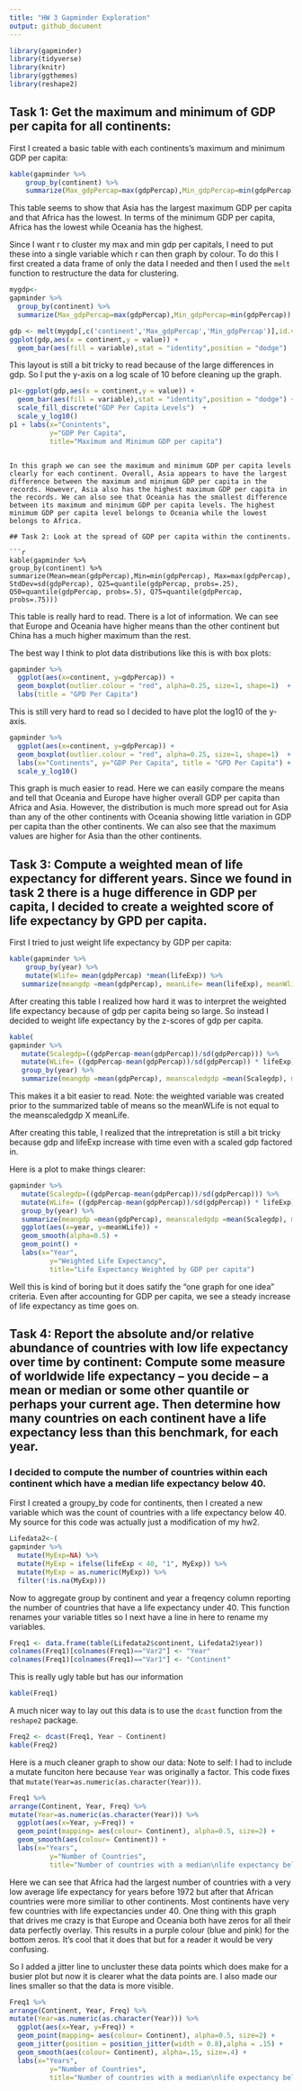 ```yaml
---
title: "HW 3 Gapminder Exploration"
output: github_document
---
```


```r
library(gapminder)
library(tidyverse)
library(knitr)
library(ggthemes)
library(reshape2)
```



## Task 1: Get the maximum and minimum of GDP per capita for all continents:
First I created a basic table with each continents's maximum and minimum GDP per capita:
```r
kable(gapminder %>% 
    group_by(continent) %>% 
    summarize(Max_gdpPercap=max(gdpPercap),Min_gdpPercap=min(gdpPercap)))
```






This table seems to show that Asia has the largest maximum GDP per capita and that Africa has the lowest. In terms of the minimum GDP per capita, Africa has the lowest while Oceania has the highest.

Since I want r to cluster my max and min gdp per capitals, I need to put these into a single variable which r can then graph by colour. To do this I first created a data frame of only the data I needed and then I used the `melt` function to restructure the data for clustering.
```r
mygdp<-
gapminder %>% 
  group_by(continent) %>% 
  summarize(Max_gdpPercap=max(gdpPercap),Min_gdpPercap=min(gdpPercap))
```

```r
gdp <- melt(mygdp[,c('continent','Max_gdpPercap','Min_gdpPercap')],id.vars = 1)
ggplot(gdp,aes(x = continent,y = value)) + 
  geom_bar(aes(fill = variable),stat = "identity",position = "dodge") 
```

This layout is still a bit tricky to read because of the large differences in gdp. So I put the y-axis on a log scale of 10 before cleaning up the graph.

```r
p1<-ggplot(gdp,aes(x = continent,y = value)) + 
  geom_bar(aes(fill = variable),stat = "identity",position = "dodge") +
  scale_fill_discrete("GDP Per Capita Levels")  + 
  scale_y_log10() 
p1 + labs(x="Conintents", 
          y="GDP Per Capita",
          title="Maximum and Minimum GDP per capita")
```
```

In this graph we can see the maximum and minimum GDP per capita levels clearly for each continent. Overall, Asia appears to have the largest difference between the maximum and minimum GDP per capita in the records. However, Asia also has the highest maximum GDP per capita in the records. We can also see that Oceania has the smallest difference between its maximum and minimum GDP per capita levels. The highest minimum GDP per capita level belongs to Oceania while the lowest belongs to Africa. 

## Task 2: Look at the spread of GDP per capita within the continents.

```r
kable(gapminder %>% 
group_by(continent) %>% 
summarize(Mean=mean(gdpPercap),Min=min(gdpPercap), Max=max(gdpPercap), StdDev=sd(gdpPercap), Q25=quantile(gdpPercap, probs=.25), Q50=quantile(gdpPercap, probs=.5), Q75=quantile(gdpPercap, probs=.75)))
```


This table is really hard to read. There is a lot of information. We can see that Europe and Oceania have higher means than the other continent but China has a much higher maximum than the rest. 

The best way I think to plot data distributions like this is with box plots:

```r
gapminder %>%
  ggplot(aes(x=continent, y=gdpPercap)) +
  geom_boxplot(outlier.colour = "red", alpha=0.25, size=1, shape=1)  +
  labs(title = "GPD Per Capita") 
```


This is still very hard to read so I decided to have plot the log10 of the y-axis. 

```r
gapminder %>%
  ggplot(aes(x=continent, y=gdpPercap)) +
  geom_boxplot(outlier.colour = "red", alpha=0.25, size=1, shape=1)  +
  labs(x="Continents", y="GDP Per Capita", title = "GPD Per Capita") +
  scale_y_log10() 
```

This graph is much easier to read. Here we can easily compare the means and tell that Oceania and Europe have higher overall GDP per capita than Africa and Asia. However, the distribution is much more spread out for Asia than any of the other continents with Oceania showing little variation in GDP per capita than the other continents. We can also see that the maximum values are higher for Asia than the other continents. 

## Task 3: Compute a weighted mean of life expectancy for different years. Since we found in task 2 there is a huge difference in GDP per capita, I decided to create a weighted score of life expectancy by GPD per capita. 

First I tried to just weight life expectancy by GDP per capita: 


```r
kable(gapminder %>% 
    group_by(year) %>%
    mutate(Wlife= mean(gdpPercap) *mean(lifeExp)) %>%
   summarize(meangdp =mean(gdpPercap), meanLife= mean(lifeExp), meanWlife=mean(Wlife)))
```

After creating this table I realized how hard it was to interpret the weighted life expectancy because of gdp per capita being so large. So instead I decided to weight life expectancy by the z-scores of gdp per capita.

```r
kable(
gapminder %>% 
   mutate(Scalegdp=((gdpPercap-mean(gdpPercap))/sd(gdpPercap))) %>%
   mutate(WLife= ((gdpPercap-mean(gdpPercap))/sd(gdpPercap)) * lifeExp) %>%
   group_by(year) %>%
   summarize(meangdp =mean(gdpPercap), meanscaledgdp =mean(Scalegdp), meanLife= mean(lifeExp), meanWLife =mean(WLife)))
```

This makes it a bit easier to read. 
Note: the weighted variable was created prior to the summarized table of means so the meanWLife is not equal to the meanscaledgdp X meanLife. 

After creating this table, I realized that the intrepretation is still a bit tricky because gdp and lifeExp increase with time even with a scaled gdp factored in. 

Here is a plot to make things clearer: 

```r
gapminder %>% 
   mutate(Scalegdp=((gdpPercap-mean(gdpPercap))/sd(gdpPercap))) %>%
   mutate(WLife= ((gdpPercap-mean(gdpPercap))/sd(gdpPercap)) * lifeExp) %>%
   group_by(year) %>%
   summarize(meangdp =mean(gdpPercap), meanscaledgdp =mean(Scalegdp), meanLife= mean(lifeExp), meanWLife =mean(WLife)) %>% 
   ggplot(aes(x=year, y=meanWLife)) +
   geom_smooth(alpha=0.5) + 
   geom_point() +
   labs(x="Year", 
          y="Weighted Life Expectancy",
          title="Life Expectancy Weighted by GDP per capita")
```


Well this is kind of boring but it does satify the "one graph for one idea" criteria. Even after accounting for GDP per capita, we see a steady increase of life expectancy as time goes on. 


## Task 4: Report the absolute and/or relative abundance of countries with low life expectancy over time by continent: Compute some measure of worldwide life expectancy – you decide – a mean or median or some other quantile or perhaps your current age. Then determine how many countries on each continent have a life expectancy less than this benchmark, for each year.

### I decided to compute the number of countries within each continent which have a median life expectancy below 40. 

First I created a groupy_by code for continents, then I created a new variable which was the count of countries with a life expectancy below 40. My source for this code was actually just a modification of my hw2. 

```r
Lifedata2<-(
gapminder %>% 
  mutate(MyExp=NA) %>% 
  mutate(MyExp = ifelse(lifeExp < 40, "1", MyExp)) %>% 
  mutate(MyExp = as.numeric(MyExp)) %>% 
  filter(!is.na(MyExp)))

```

Now to aggregate group by continent and year a freqency column reporting the number of countries that have a life expectancy under 40. This function renames your variable titles so I next have a line in here to rename my variables.



```r
Freq1 <- data.frame(table(Lifedata2$continent, Lifedata2$year))
colnames(Freq1)[colnames(Freq1)=="Var2"] <- "Year"
colnames(Freq1)[colnames(Freq1)=="Var1"] <- "Continent"
```


This is really ugly table but has our information
```r
kable(Freq1)
```

A much nicer way to lay out this data is to use the `dcast` function from the `reshape2` package. 

```r
Freq2 <- dcast(Freq1, Year ~ Continent)
kable(Freq2)
```



Here is a much cleaner graph to show our data: 
Note to self: I had to include a mutate funciton here because `Year` was originally a factor. This code fixes that `mutate(Year=as.numeric(as.character(Year)))`.

```r
Freq1 %>%
arrange(Continent, Year, Freq) %>% 
mutate(Year=as.numeric(as.character(Year))) %>% 
  ggplot(aes(x=Year, y=Freq)) +
  geom_point(mapping= aes(colour= Continent), alpha=0.5, size=2) +
  geom_smooth(aes(colour= Continent)) +
  labs(x="Years", 
          y="Number of Countries",
          title="Number of countries with a median\nlife expectancy below 40")
``` 

Here we can see that Africa had the largest number of countries with a very low average life expectancy for years before 1972 but after that African countries were more similiar to other continents. Most continents have very few countries with life expectancies under 40. One thing with this graph that drives me crazy is that Europe and Oceania both have zeros for all their data perfectly overlay. This results in a purple colour (blue and pink) for the bottom zeros. It's cool that it does that but for a reader it would be very confusing.

So I added a jitter line to uncluster these data points which does make for a busier plot but now it is clearer what the data points are. I also made our lines smaller so that the data is more visible. 
```r
Freq1 %>%
arrange(Continent, Year, Freq) %>%
mutate(Year=as.numeric(as.character(Year))) %>% 
  ggplot(aes(x=Year, y=Freq)) +
  geom_point(mapping= aes(colour= Continent), alpha=0.5, size=2) +
  geom_jitter(position = position_jitter(width = 0.8),alpha = .15) +
  geom_smooth(aes(colour= Continent), alpha=.15, size=.4) +
  labs(x="Years", 
          y="Number of Countries",
          title="Number of countries with a median\nlife expectancy below 40")
``` 
